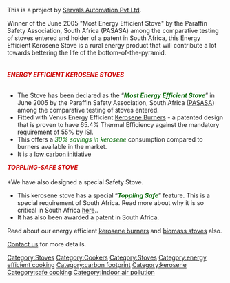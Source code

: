 This is a project by [http://servalsgroup.blogspot.com/ Servals Automation Pvt Ltd]. 



Winner of the June 2005 "Most Energy Efficient Stove" by the Paraffin Safety Association, South Africa (PASASA) among the comparative testing of stoves entered and holder of a patent in South Africa, this Energy Efficient Kerosene Stove is a rural energy product that will contribute a lot towards bettering the life of the bottom-of-the-pyramid.<br><br><br><span style="font-weight: bold; font-style: italic; color: rgb(204, 0, 0);">ENERGY EFFICIENT KEROSENE STOVES</span><br><br>

*The Stove has been declared as the “<span style="font-weight: bold; font-style: italic; color: rgb(0, 102, 0);">Most Energy Efficient Stove</span>” in June 2005 by the Paraffin Safety Association, South Africa ([http://www.paraffinsafety.org/ PASASA]) among the comparative testing of stoves entered.
*Fitted with Venus Energy Efficient [http://servalsgroup.blogspot.com/2008/03/energy-efficient-kerosene-burners.html Kerosene Burners] - a patented design that is proven to have 65.4% Thermal Efficiency against the mandatory requirement of 55% by ISI.
*This offers a <span style="font-style: italic; color: rgb(0, 102, 0);">30% savings in kerosene</span> consumption compared to burners available in the market.
*It is a [http://servalsgroup.blogspot.com/2009/08/reducing-carbon-footprint-while-cooking.html low carbon initiative]<br>


<span style="font-weight: bold; font-style: italic; color: rgb(204, 0, 0);">TOPPLING-SAFE STOVE</span><br><br>
*We have also designed a special Safety Stove. 
*This kerosene stove has a special “<span style="color: rgb(0, 102, 0); font-weight: bold; font-style: italic;">Toppling Safe</span>” feature. This is a special requirement of South Africa. Read more about why it is so critical in South Africa [http://servalsgroup.blogspot.com/2009/02/children-of-fire-movie-message.html here]..<br>
*It has also been awarded a patent in South Africa.



Read about our energy efficient [[Kerosene_Burner|kerosene burners]] and [[SAPL_TLUD_gasifier_stove|biomass stoves]] also.



[http://kontactr.com/user/servalsgroup123 Contact us] for more details.


[[Category:Stoves]] 
[[Category:Cookers]] 
[[Category:Stoves]] 
[[Category:energy efficient cooking]] 
[[Category:carbon footprint]] 
[[Category:kerosene]] 
[[Category:safe cooking]] 
[[Category:Indoor air pollution]]
